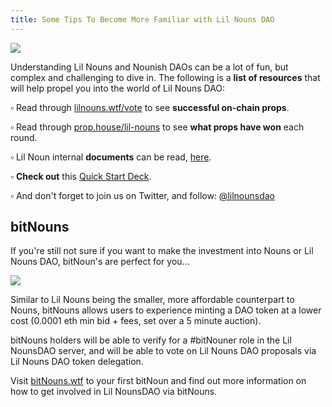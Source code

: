 ```yaml
---
title: Some Tips To Become More Familiar with Lil Nouns DAO
---
```


![](/assets/noun-pilled.png)

Understanding Lil Nouns and Nounish DAOs can be a lot of fun, but complex and challenging to dive in. The following is a **list of resources** that will help propel you into the world of Lil Nouns DAO:&#x20;

<YouTube aspectRatio="16:9" youTubeId="https://www.youtube.com/watch?v=HKdpb5iCssg" />

▫ Read through [lilnouns.wtf/vote](http://www.lilnouns.wtf/vote) to see **successful on-chain props**.&#x20;

▫ Read through [prop.house/lil-nouns](https://prop.house/lil-nouns) to see **what props have won** each round.&#x20;

▫ Lil Noun internal **documents** can be read, [here](https://lilnouns.notion.site/lilnouns/Explore-Lil-Nouns-db990658e6ab4cf19121b22642645032).&#x20;

▫ **Check out** this [Quick Start Deck](https://docs.google.com/presentation/d/1rSAy1NY2gYzpEx-sDC-eA7Cp60A4UcgJjj-_WWz5hFE/edit#slide=id.p).

▫ And don't forget to join us on Twitter, and follow: [@lilnounsdao](https://twitter.com/lilnounsdao)

## bitNouns

&#x20;If you're still not sure if you want to make the investment into Nouns or Lil Nouns DAO, bitNoun's are perfect for you...

![](</assets/Screen Shot 2023-04-29 at 12.56.01 PM.png>)

Similar to Lil Nouns being the smaller, more affordable counterpart to Nouns, bitNouns allows users to experience minting a DAO token at a lower cost (0.0001 eth min bid + fees, set over a 5 minute auction).&#x20;

bitNouns holders will be able to verify for a #bitNouner role in the Lil NounsDAO server, and will be able to vote on Lil Nouns DAO proposals via Lil Nouns DAO token delegation.

Visit [bitNouns.wtf](https://www.bitnouns.wtf "bitnouns.wtf") to <Nutshell children="mint" glossaryEntry="content/glossary/mint.mdx" /> your first bitNoun and find out more information on how to get involved in Lil NounsDAO via bitNouns.
